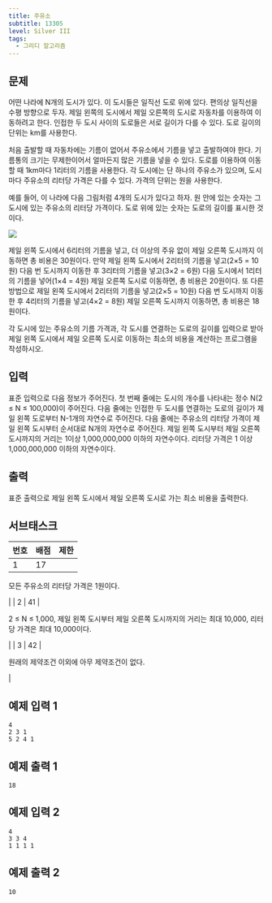 ```yaml
---
title: 주유소
subtitle: 13305
level: Silver III
tags:
  - 그리디 알고리즘
---
```


## 문제

어떤 나라에 N개의 도시가 있다. 이 도시들은 일직선 도로 위에 있다. 편의상 일직선을 수평 방향으로 두자. 제일 왼쪽의 도시에서 제일 오른쪽의 도시로 자동차를 이용하여 이동하려고 한다. 인접한 두 도시 사이의 도로들은 서로 길이가 다를 수 있다. 도로 길이의 단위는 km를 사용한다.

처음 출발할 때 자동차에는 기름이 없어서 주유소에서 기름을 넣고 출발하여야 한다. 기름통의 크기는 무제한이어서 얼마든지 많은 기름을 넣을 수 있다. 도로를 이용하여 이동할 때 1km마다 1리터의 기름을 사용한다. 각 도시에는 단 하나의 주유소가 있으며, 도시 마다 주유소의 리터당 가격은 다를 수 있다. 가격의 단위는 원을 사용한다.

예를 들어, 이 나라에 다음 그림처럼 4개의 도시가 있다고 하자. 원 안에 있는 숫자는 그 도시에 있는 주유소의 리터당 가격이다. 도로 위에 있는 숫자는 도로의 길이를 표시한 것이다.

![](https://onlinejudgeimages.s3-ap-northeast-1.amazonaws.com/problem/13305/1.png)

제일 왼쪽 도시에서 6리터의 기름을 넣고, 더 이상의 주유 없이 제일 오른쪽 도시까지 이동하면 총 비용은 30원이다. 만약 제일 왼쪽 도시에서 2리터의 기름을 넣고(2×5 = 10원) 다음 번 도시까지 이동한 후 3리터의 기름을 넣고(3×2 = 6원) 다음 도시에서 1리터의 기름을 넣어(1×4 = 4원) 제일 오른쪽 도시로 이동하면, 총 비용은 20원이다. 또 다른 방법으로 제일 왼쪽 도시에서 2리터의 기름을 넣고(2×5 = 10원) 다음 번 도시까지 이동한 후 4리터의 기름을 넣고(4×2 = 8원) 제일 오른쪽 도시까지 이동하면, 총 비용은 18원이다.

각 도시에 있는 주유소의 기름 가격과, 각 도시를 연결하는 도로의 길이를 입력으로 받아 제일 왼쪽 도시에서 제일 오른쪽 도시로 이동하는 최소의 비용을 계산하는 프로그램을 작성하시오.

## 입력

표준 입력으로 다음 정보가 주어진다. 첫 번째 줄에는 도시의 개수를 나타내는 정수 N(2 ≤ N ≤ 100,000)이 주어진다. 다음 줄에는 인접한 두 도시를 연결하는 도로의 길이가 제일 왼쪽 도로부터 N-1개의 자연수로 주어진다. 다음 줄에는 주유소의 리터당 가격이 제일 왼쪽 도시부터 순서대로 N개의 자연수로 주어진다. 제일 왼쪽 도시부터 제일 오른쪽 도시까지의 거리는 1이상 1,000,000,000 이하의 자연수이다. 리터당 가격은 1 이상 1,000,000,000 이하의 자연수이다.

## 출력

표준 출력으로 제일 왼쪽 도시에서 제일 오른쪽 도시로 가는 최소 비용을 출력한다.

## 서브태스크

| 번호 | 배점 | 제한 |
| ---- | ---- | ---- |
| 1    | 17   |

모든 주유소의 리터당 가격은 1원이다.

|
| 2 | 41 |

2 ≤ N ≤ 1,000, 제일 왼쪽 도시부터 제일 오른쪽 도시까지의 거리는 최대 10,000, 리터 당 가격은 최대 10,000이다.

|
| 3 | 42 |

원래의 제약조건 이외에 아무 제약조건이 없다.

|

## 예제 입력 1

```
4
2 3 1
5 2 4 1
```

## 예제 출력 1

```
18
```

## 예제 입력 2

```
4
3 3 4
1 1 1 1
```

## 예제 출력 2

```
10
```
